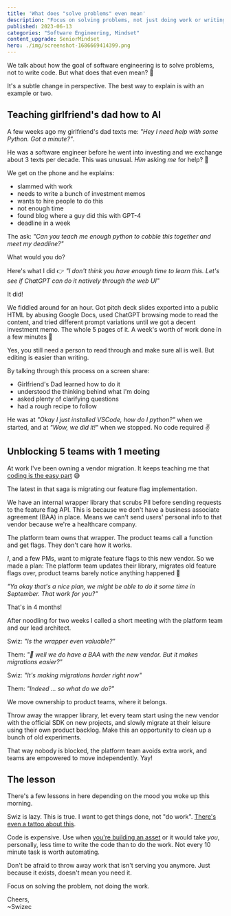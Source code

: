 ```yaml
---
title: 'What does "solve problems" even mean'
description: "Focus on solving problems, not just doing work or writing code. Think creatively, question existing processes, and prioritize effective outcomes"
published: 2023-06-13
categories: "Software Engineering, Mindset"
content_upgrade: SeniorMindset
hero: ./img/screenshot-1686669414399.png
---
```


We talk about how the goal of software engineering is to solve problems, not to write code. But what does that even mean? 🤔

It's a subtle change in perspective. The best way to explain is with an example or two.

## Teaching girlfriend's dad how to AI

A few weeks ago my girlfriend's dad texts me: _"Hey I need help with some Python. Got a minute?"_.

He was a software engineer before he went into investing and we exchange about 3 texts per decade. This was unusual. _Him_ asking _me_ for help? 🤨

We get on the phone and he explains:

- slammed with work
- needs to write a bunch of investment memos
- wants to hire people to do this
- not enough time
- found blog where a guy did this with GPT-4
- deadline in a week

The ask: _"Can you teach me enough python to cobble this together and meet my deadline?"_

What would you do?

Here's what I did 👉 *"I don't think you have enough time to learn this. Let's see if ChatGPT can do it natively through the web UI"*

It did!

We fiddled around for an hour. Got pitch deck slides exported into a public HTML by abusing Google Docs, used ChatGPT browsing mode to read the content, and tried different prompt variations until we got a decent investment memo. The whole 5 pages of it. A week's worth of work done in a few minutes 🤩

Yes, you still need a person to read through and make sure all is well. But editing is easier than writing.

By talking through this process on a screen share:

- Girlfriend's Dad learned how to do it
- understood the thinking behind what I'm doing
- asked plenty of clarifying questions
- had a rough recipe to follow

He was at _"Okay I just installed VSCode, how do I python?"_ when we started, and at _"Wow, we did it!"_ when we stopped. No code required ✌️

## Unblocking 5 teams with 1 meeting

At work I've been owning a vendor migration. It keeps teaching me that [coding is the easy part](https://swizec.com/blog/coding-is-the-easy-part/) 😅

The latest in that saga is migrating our feature flag implementation.

We have an internal wrapper library that scrubs PII before sending requests to the feature flag API. This is because we don't have a business associate agreement (BAA) in place. Means we can't send users' personal info to that vendor because we're a healthcare company.

The platform team owns that wrapper. The product teams call a function and get flags. They don't care how it works.

_I_, and a few PMs, want to migrate feature flags to this new vendor. So we made a plan: The platform team updates their library, migrates old feature flags over, product teams barely notice anything happened 💪

_"Ya okay that's a nice plan, we might be able to do it some time in September. That work for you?"_

That's in 4 months!

After noodling for two weeks I called a short meeting with the platform team and our lead architect.

Swiz: _"Is the wrapper even valuable?"_

Them: _"🤔 well we do have a BAA with the new vendor. But it makes migrations easier?"_

Swiz: _"It's making migrations harder *right now*"_

Them: _"Indeed ... so what do we do?"_

We move ownership to product teams, where it belongs.

Throw away the wrapper library, let every team start using the new vendor with the official SDK on new projects, and slowly migrate at their leisure using their own product backlog. Make this an opportunity to clean up a bunch of old experiments.

That way nobody is blocked, the platform team avoids extra work, and teams are empowered to move independently. Yay!

## The lesson

There's a few lessons in here depending on the mood you woke up this morning.

Swiz is lazy. This is true. I want to get things done, not "do work". [There's even a tattoo about this](https://swizec.com/blog/do-more-_work_-less/).

Code is expensive. Use when [you're building an asset](https://swizec.com/blog/why-engineers-are-worth-so-much/) or it would take _you_, personally, less time to write the code than to do the work. Not every 10 minute task is worth automating.

Don't be afraid to throw away work that isn't serving you anymore. Just because it exists, doesn't mean you need it.

Focus on solving the problem, not doing the work.

Cheers,<br/>
~Swizec
